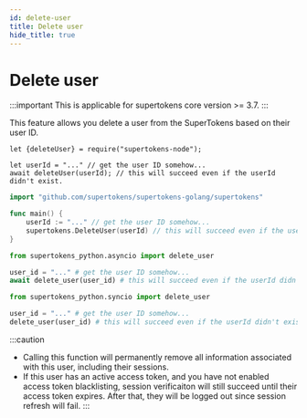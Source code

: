 ```yaml
---
id: delete-user
title: Delete user
hide_title: true
---
```


<!-- COPY DOCS -->
<!-- ./thirdpartyemailpassword/common-customizations/delete-user.mdx -->


# Delete user

:::important
This is applicable for supertokens core version >= 3.7.
:::

This feature allows you delete a user from the SuperTokens based on their user ID.

<BackendSDKTabs>
<TabItem value="nodejs">

```tsx
let {deleteUser} = require("supertokens-node");

let userId = "..." // get the user ID somehow...
await deleteUser(userId); // this will succeed even if the userId didn't exist.
```

</TabItem>
<TabItem value="go">

```go
import "github.com/supertokens/supertokens-golang/supertokens"

func main() {
	userId := "..." // get the user ID somehow...
	supertokens.DeleteUser(userId) // this will succeed even if the userId didn't exist.
}
```

</TabItem>
<TabItem value="python">

<PythonSyncAsyncSubTabs>
<TabItem value="asyncio">

```python
from supertokens_python.asyncio import delete_user

user_id = "..." # get the user ID somehow...
await delete_user(user_id) # this will succeed even if the userId didn't exist.
```

</TabItem>
<TabItem value="syncio">

```python
from supertokens_python.syncio import delete_user

user_id = "..." # get the user ID somehow...
delete_user(user_id) # this will succeed even if the userId didn't exist.
```

</TabItem>
</PythonSyncAsyncSubTabs>

</TabItem>
</BackendSDKTabs>

:::caution
- Calling this function will permanently remove all information associated with this user, including their sessions.
- If this user has an active access token, and you have not enabled access token blacklisting, session verificaiton will still succeed until their access token expires. After that, they will be logged out since session refresh will fail.
:::